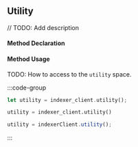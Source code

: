 ## Utility

// TODO: Add description

#### Method Declaration

#### Method Usage

TODO: How to access to the `utility` space.

:::code-group

```rust [Rust]
let utility = indexer_client.utility();
```

```python [Python]
utility = indexer_client.utility()
```

```typescript [TypeScript]
utility = indexerClient.utility();
```

:::



